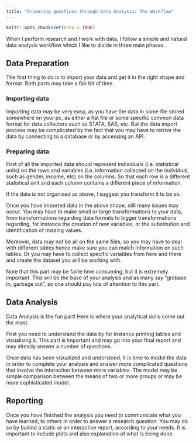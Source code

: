 ```yaml
---
title: "Answering questions through Data Analysis: The Workflow"
---
```


```r
knitr::opts_chunk$set(echo = TRUE)
```

When I perform research and I work with data, I follow a simple and natural data analysis workflow which I like to divide in three main phases.


## Data Preparation

The first thing to do is to import your data and get it in the right shape and format. Both parts may take a fair bit of time.

### Importing data

Importing data may be very easy, as you have the data in some file stored somewhere on your pc, as either a flat file or some specific common data format for data collectors such as STATA, SAS, etc. But the data import process may be complicated by the fact that you may have to retrive the data by connecting to a database or by accessing an API.


### Preparing data

First of all the imported data should represent individuals (i.e. statistical units) on the rows and variables (i.e. information collected on the individual, such as gender, income, etc) on the columns. So that each row is a different statistical unit and each column contains a different piece of information.

If the data is not organised as above, I suggest you transform it to be so.

Once you have imported data in the above shape, still many issues may occur. You may have to make small or large transformations to your data, from transformations regarding data formats to bigger transformations regarding, for instance the creation of new variables, or the substitution and identification of missing values.

Moreover, data may not be all on the same files, so you may have to deal with different tables hence make sure you can match information on such tables. Or you may have to collect specific variables from here and there and create the dataset you will be working with.

Note that this part may be fairle time consuming, but it is extremely important. This will be the base of your analysis and as many say "grabase in, garbage out", so one should pay lots of attention to this part.


## Data Analysis

Data Analysis is the fun part! Here is where your analytical skills come out the most.

First you need to understand the data by for instance printing tables and visualising it. This part is important and may go into your final report and may already answer a number of questions.

Once data has been vizualized and understood, it is time to model the data in order to complete your analysis and answer more complicated questions that involve the interaction between more variables. The model may be simple comparison between the means of two or more groups or may be more sophisticated model.


## Reporting

Once you have finished the analysis you need to communicate what you have learned, to others in order to answer a research question. You may do so by builind a static or an interactive report, according to your needs. It is important to include plots and also explanation of what is being done.

